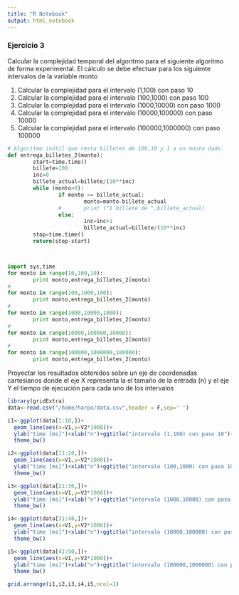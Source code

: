 ```yaml
---
title: "R Notebook"
output: html_notebook
---
```



### Ejercicio 3
Calcular la complejidad temporal del algoritmo  para el siguiente algoritmo de forma experimental.  El cálculo se debe efectuar para los siguiente intervalos de la variable monto

1. Calcular la complejidad para el intervalo (1,100) con paso 10
2. Calcular la complejidad para el intervalo (100,1000) con paso 100
3. Calcular la complejidad para el intervalo (1000,10000) con paso 1000
4. Calcular la complejidad para el intervalo (10000,100000) con paso 10000
5. Calcular la complejidad para el intervalo (100000,1000000) con paso 100000


```python
# Algoritmo inútil que resta billetes de 100,10 y 1 a un monto dado.
def entrega_billetes_2(monto):
        start=time.time()
        billete=100
        inc=0
        billete_actual=billete/(10**inc)
        while (monto>0):
                if monto >= billete_actual:
                        monto=monto-billete_actual
                #       print ("1 billete de ",billete_actual)
                else:
                        inc=inc+1
                        billete_actual=billete/(10**inc)
        stop=time.time()
        return(stop-start)



import sys,time
for monto in range(10,100,10):
        print monto,entrega_billetes_2(monto)
#
for monto in range(100,1000,100):
        print monto,entrega_billetes_2(monto)
#
for monto in range(1000,10000,1000):
        print monto,entrega_billetes_2(monto)
#
for monto in range(10000,100000,10000):
        print monto,entrega_billetes_2(monto)
#
for monto in range(100000,1000000,100000):
        print monto,entrega_billetes_2(monto)

```

Proyectar los resultados obtenidos sobre un eje de coordenadas cartesianos donde el eje X representa la el tamaño de la entrada (n) y el eje Y el tiempo de ejecución para cada uno de los intervalos



```r
library(gridExtra)
data<-read.csv("/home/harpo/data.csv",header = F,sep=' ')

i1<-ggplot(data[1:10,])+
  geom_line(aes(x=V1,y=V2*1000))+
  ylab("time [ms]")+xlab("n")+ggtitle("intervalo (1,100) con paso 10")+
  theme_bw()

i2<-ggplot(data[11:20,])+
  geom_line(aes(x=V1,y=V2*1000))+
  ylab("time [ms]")+xlab("n")+ggtitle("intervalo (100,1000) con paso 100")+
  theme_bw()

i3<-ggplot(data[21:30,])+
  geom_line(aes(x=V1,y=V2*1000))+
  ylab("time [ms]")+xlab("n")+ggtitle("intervalo (1000,10000) con paso 1000")+
  theme_bw()

i4<-ggplot(data[31:40,])+
  geom_line(aes(x=V1,y=V2*1000))+
  ylab("time [ms]")+xlab("n")+ggtitle("intervalo (10000,100000) con paso 10000")+
  theme_bw()

i5<-ggplot(data[41:50,])+
  geom_line(aes(x=V1,y=V2*1000))+
  ylab("time [ms]")+xlab("n")+ggtitle("intervalo (100000,1000000) con paso 100000")+
  theme_bw()

grid.arrange(i1,i2,i3,i4,i5,ncol=1)
```

